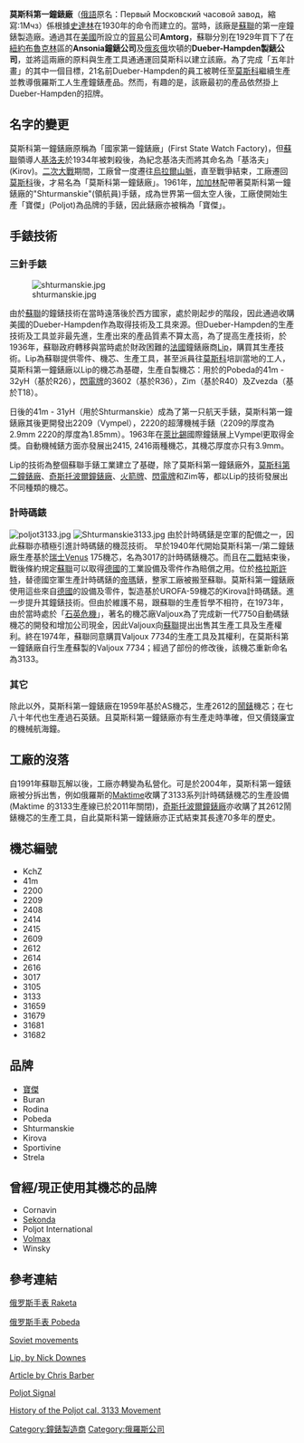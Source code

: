 '''莫斯科第一鐘錶廠'''（[[俄語|俄語]]原名：Первый Московский часовой завод，縮寫:1Мчз）係根據[[史達林|史達林]]在1930年的命令而建立的。當時，該廠是[[蘇聯|蘇聯]]的第一座鐘錶製造廠。通過其在[[美國|美國]]所設立的[[貿易|貿易]]公司'''Amtorg'''，蘇聯分別在1929年買下了在[[紐約|紐約]][[布魯克林|布魯克林]]區的'''Ansonia鐘錶公司'''及[[俄亥俄|俄亥俄]]坎頓的'''Dueber-Hampden製錶公司'''，並將這兩廠的原料與生產工具通通運回莫斯科以建立該廠。為了完成「五年計畫」的其中一個目標，21名前Dueber-Hampden的員工被聘任至[[莫斯科|莫斯科]]繼續生產並教導俄羅斯工人生產鐘錶產品。然而，有趣的是，該廠最初的產品依然掛上Dueber-Hampden的招牌。

==名字的變更==
莫斯科第一鐘錶廠原稱為「國家第一鐘錶廠」(First State Watch Factory)，但[[蘇聯|蘇聯]]領導人[[基洛夫|基洛夫]]於1934年被刺殺後，為紀念基洛夫而將其命名為「基洛夫」(Kirov)。[[二次大戰|二次大戰]]期間，工廠曾一度遷往[[烏拉爾山脈|烏拉爾山脈]]，直至戰爭結束，工廠遷回[[莫斯科|莫斯科]]後，才易名為「莫斯科第一鐘錶廠」。1961年，[[加加林|加加林]]配帶著莫斯科第一鐘錶廠的"Shturmanskie"(領航員)手錶，成為世界第一個太空人後，工廠使開始生產「寶傑」(Poljot)為品牌的手錶，因此錶廠亦被稱為「寶傑」。

==手錶技術==

===三針手錶===
[[File:shturmanskie.jpg|thumb]]

由於[[蘇聯|蘇聯]]的鐘錶技術在當時遠落後於西方國家，處於剛起步的階段，因此通過收購美國的Dueber-Hampden作為取得技術及工具來源。但Dueber-Hampden的生產技術及工具並非最先進，生產出來的產品質素不算太高，為了提高生產技術，於1936年，蘇聯政府轉移與當時處於財政困難的[[法國|法國]]鐘錶廠商[[Lip|Lip]]，購買其生產技術。Lip為蘇聯提供零件、機芯、生產工具，甚至派員往[[莫斯科|莫斯科]]培訓當地的工人，莫斯科第一鐘錶廠以Lip的機芯為基礎，生產自製機芯：用於的Pobeda的41m - 32yH（基於R26），[[閃電牌|閃電牌]]的3602（基於R36），Zim（基於R40）及Zvezda（基於T18）。

日後的41m - 31yH（用於Shturmanskie）成為了第一只航天手錶，莫斯科第一鐘錶廠其後更開發出2209（Vympel），2220的超薄機械手錶（2209的厚度為2.9mm 2220的厚度為1.85mm）。1963年在[[萊比錫|萊比錫]]國際鐘錶展上Vympel更取得金獎。自動機械錶方面亦發展出2415, 2416兩種機芯，其機芯厚度亦只有3.9mm。

Lip的技術為整個蘇聯手錶工業建立了基礎，除了莫斯科第一鐘錶廠外，[[光榮牌|莫斯科第二鐘錶廠]]、[[東方牌|奇斯托波爾鐘錶廠]]、[[火箭牌|火箭牌]]、[[閃電牌|閃電牌]]和Zim等，都以Lip的技術發展出不同種類的機芯。

===計時碼錶===
[[File:poljot3133.jpg|thumb]]
[[File:Shturmanskie3133.jpg|thumb]]
由於計時碼錶是空軍的配備之一，因此蘇聯亦積極引進計時碼錶的機蕊技術。
早於1940年代開始莫斯科第一/第二鐘錶廠生產基於[[瑞士|瑞士]]Venus 175機芯，名為3017的計時碼錶機芯。而且在[[二戰|二戰]]結束後，戰後條約規定[[蘇聯|蘇聯]]可以取得[[德國|德國]]的工業設備及零件作為賠償之用。位於[[格拉斯許特|格拉斯許特]]，替德國空軍生產計時碼錶的[[帝瑪|帝瑪]]錶，整家工廠被搬至蘇聯。莫斯科第一鐘錶廠使用這些來自[[德國|德國]]的設備及零件，製造基於UROFA-59機芯的Kirova計時碼錶。進一步提升其鐘錶技術。但由於維護不易，跟蘇聯的生產哲學不相符，在1973年，由於當時處於「[[石英危机|石英危機]]」，著名的機芯廠Valjoux為了完成新一代7750自動碼錶機芯的開發和增加公司現金，因此Valjoux向[[蘇聯|蘇聯]]提出出售其生產工具及生產權利。終在1974年，蘇聯同意購買Valjoux 7734的生產工具及其權利，在莫斯科第一鐘錶廠自行生產蘇製的Valjoux 7734；經過了部份的修改後，該機芯重新命名為3133。

===其它===
除此以外，莫斯科第一鐘錶廠在1959年基於AS機芯，生產2612的[[鬧錶|鬧錶]]機芯；在七八十年代也生產過石英錶。且莫斯科第一鐘錶廠亦有生產走時準確，但又價錢廉宜的機械航海鐘。

==工廠的沒落==
自1991年蘇聯瓦解以後，工廠亦轉變為私營化。可是於2004年，莫斯科第一鐘錶廠被分拆出售，例如俄羅斯的[[Maktime|Maktime]]收購了3133系列計時碼錶機芯的生產設備(Maktime 的3133生產線已於2011年關閉)，[[東方牌|奇斯托波爾鐘錶廠]]亦收購了其2612鬧錶機芯的生產工具，自此莫斯科第一鐘錶廠亦正式結束其長達70多年的歷史。

==機芯編號==
*KchZ
*41m
*2200
*2209
*2408
*2414
*2415
*2609
*2612
*2614
*2616
*3017
*3105
*3133
*31659
*31679
*31681
*31682

== 品牌 ==
*[[寶傑|寶傑]]
*Buran
*Rodina
*Pobeda
*Shturmanskie
*Kirova
*Sportivine
*Strela

== 曾經/現正使用其機芯的品牌 ==
*Cornavin
*[[Sekonda|Sekonda]]
*Poljot International
*[[Volmax|Volmax]]
*Winsky

==參考連結==

[http://www.raketa.com 俄罗斯手表 Raketa] {{Wayback|url=http://www.raketa.com/ |date=20210421032347 }}

[https://web.archive.org/web/20150710052421/http://pobeda1945.com/ 俄罗斯手表 Pobeda]

[http://www.horology.ru/articles/TZ.htm Soviet movements] {{Wayback|url=http://www.horology.ru/articles/TZ.htm |date=20110417183937 }}

[http://people.timezone.com/msandler/Articles/DownesLip/Lip.html Lip, by Nick Downes] {{Wayback|url=http://people.timezone.com/msandler/Articles/DownesLip/Lip.html |date=20200216053759 }}

[http://www.aviator-watch.com/html_general_infos/html_manuals/3133.htm Article by Chris Barber] {{Wayback|url=http://www.aviator-watch.com/html_general_infos/html_manuals/3133.htm |date=20101212141024 }}

[https://web.archive.org/web/20061208192057/http://www.wa.apana.org.au/~abolton/alarm.htm Poljot Signal]

[http://www.polmax3133.com/history.html History of the Poljot cal. 3133 Movement] {{Wayback|url=http://www.polmax3133.com/history.html |date=20201111205654 }}

[[Category:鐘錶製造商|Category:鐘錶製造商]]
[[Category:俄羅斯公司|Category:俄羅斯公司]]
